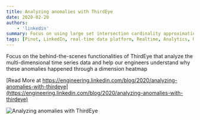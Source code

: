 ```yaml
---
title: Analyzing anomalies with ThirdEye
date: 2020-02-20
authors:
    - 'linkedin'
summary: Focus on using large set intersection cardinality approximations with Apache Pinot and Theta Sketches, which allow us to efficiently figure out the unique size of a targeted audience when factoring in multiple criteria of an advertising campaign.
tags: [Pinot, LinkedIn, real-time data platform, Realtime, Analytics, User-Facing Analytics]
---
```


Focus on the behind-the-scenes functionalities of ThirdEye that analyze the multi-dimensional time series data and help our engineers understand why these anomalies happened through a dimension heatmap

[Read More at https://engineering.linkedin.com/blog/2020/analyzing-anomalies-with-thirdeye](https://engineering.linkedin.com/blog/2020/analyzing-anomalies-with-thirdeye)

![Analyzing anomalies with ThirdEye](https://content.linkedin.com/content/dam/engineering/site-assets/images/blog/posts/2020/02/datacube-1.png)
